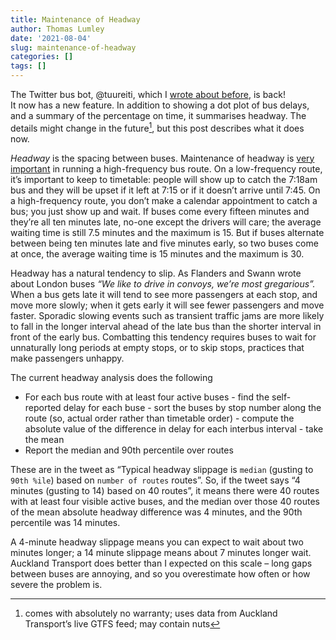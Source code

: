 ```yaml
---
title: Maintenance of Headway
author: Thomas Lumley
date: '2021-08-04'
slug: maintenance-of-headway
categories: []
tags: []
---
```


The Twitter bus bot, @tuureiti, which I [wrote about before](https://notstatschat.rbind.io/2017/08/10/the-bus-bot/), is back!  
It now has a new feature. In addition to showing a dot plot of bus delays, and a summary of the percentage on time, it summarises headway.  The details might change in the future^[comes with absolutely no warranty; uses data from Auckland Transport's live GTFS feed; may contain nuts], but this post describes what it does now. 

*Headway* is the spacing between buses.  Maintenance of headway is [very important](https://en.wikipedia.org/wiki/The_Maintenance_of_Headway) in running a high-frequency bus route.  On a low-frequency route, it's important to keep to timetable: people will show up to catch the 7:18am bus and they will be upset if it left at 7:15 or if it doesn't arrive until 7:45.  On a high-frequency route, you don't make a calendar appointment to catch a bus; you just show up and wait.  If buses come every fifteen minutes and they're all ten minutes late, no-one except the drivers will care; the average waiting time is still 7.5 minutes and the maximum is 15. But if buses alternate between being ten minutes late and five minutes early, so two buses come at once, the average waiting time is 15 minutes and the maximum is 30. 

Headway has a natural tendency to slip. As Flanders and Swann wrote about London buses *"We like to drive in convoys, we're most gregarious".*  When a bus gets late it will tend to see more passengers at each stop, and move more slowly; when it gets early it will see fewer passengers and move faster.  Sporadic slowing events such as transient traffic jams are more likely to fall in the longer interval ahead of the late bus than the shorter interval in front of the early bus. Combatting this tendency requires buses to wait for unnaturally long periods at empty stops, or to skip stops, practices that make passengers unhappy. 

The current headway analysis does the following

- For each bus route with at least four active buses
      - find the self-reported delay for each buse
      - sort the buses by stop number along the route (so, actual order rather than timetable order)
      - compute the absolute value of the difference in delay for each interbus interval
      - take the mean
- Report the median and 90th percentile over routes

These are in the tweet as "Typical headway slippage is `median` (gusting to `90th %ile`) based on `number of routes` routes". So, if the tweet says "4 minutes (gusting to 14) based on 40 routes", it means there were 40 routes with at least four visible active buses, and the median over those  40 routes of the mean absolute headway difference was 4 minutes, and the 90th percentile was 14 minutes. 

A 4-minute headway slippage means you can expect to wait about two minutes longer; a 14 minute slippage means about 7 minutes longer wait. Auckland Transport does better than I expected on this scale -- long gaps between buses are annoying, and so you overestimate how often or how severe the problem is. 